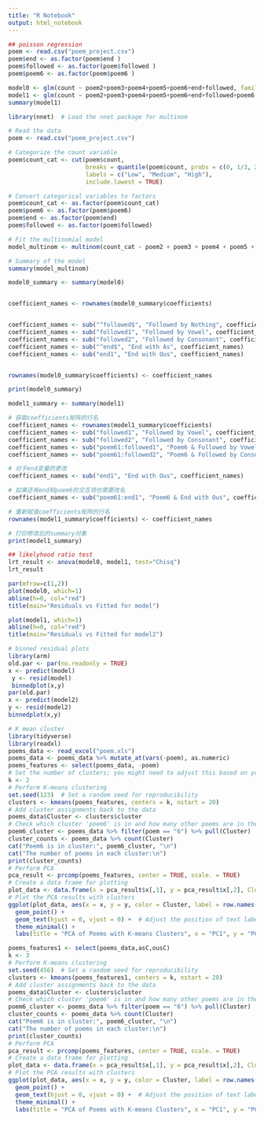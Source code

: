 ```yaml
---
title: "R Notebook"
output: html_notebook
---
```



```r
## poisson regression
poem <- read.csv("poem_project.csv")
poem$end <- as.factor(poem$end )
poem$followed <- as.factor(poem$followed )
poem$poem6 <- as.factor(poem$poem6 )

model0 <- glm(count ~ poem2+poem3+poem4+poem5+poem6+end+followed, family = poisson, data = poem)
model1 <- glm(count ~ poem2+poem3+poem4+poem5+poem6+end+followed+poem6:end+poem6:followed, family = poisson, data = poem)
summary(model1)
```
```r
library(nnet)  # Load the nnet package for multinom

# Read the data
poem <- read.csv("poem_project.csv")

# Categorize the count variable
poem$count_cat <- cut(poem$count,
                      breaks = quantile(poem$count, probs = c(0, 1/3, 2/3, 1), na.rm = TRUE),
                      labels = c("Low", "Medium", "High"),
                      include.lowest = TRUE)

# Convert categorical variables to factors
poem$count_cat <- as.factor(poem$count_cat)
poem$poem6 <- as.factor(poem$poem6)
poem$end <- as.factor(poem$end)
poem$followed <- as.factor(poem$followed)

# Fit the multinomial model
model_multinom <- multinom(count_cat ~ poem2 + poem3 + poem4 + poem5 + poem6 + end + followed + poem6:end + poem6:followed, data = poem)

# Summary of the model
summary(model_multinom)

```

```r
model0_summary <- summary(model0)


coefficient_names <- rownames(model0_summary$coefficients)


coefficient_names <- sub("^followed$", "Followed by Nothing", coefficient_names)
coefficient_names <- sub("followed1", "Followed by Vowel", coefficient_names)
coefficient_names <- sub("followed2", "Followed by Consonant", coefficient_names)
coefficient_names <- sub("^end$", "End with As", coefficient_names)
coefficient_names <- sub("end1", "End with Ous", coefficient_names)


rownames(model0_summary$coefficients) <- coefficient_names

print(model0_summary)
```



```r
model1_summary <- summary(model1)

# 获取coefficients矩阵的行名
coefficient_names <- rownames(model1_summary$coefficients)
coefficient_names <- sub("followed1", "Followed by Vowel", coefficient_names)
coefficient_names <- sub("followed2", "Followed by Consonant", coefficient_names)
coefficient_names <- sub("poem61:followed1", "Poem6 & Followed by Vowel", coefficient_names)
coefficient_names <- sub("poem61:followed2", "Poem6 & Followed by Consonant", coefficient_names)

# 对于end变量的更改
coefficient_names <- sub("end1", "End with Ous", coefficient_names)

# 如果还有end和poem6的交互项也需要改名
coefficient_names <- sub("poem61:end1", "Poem6 & End with Ous", coefficient_names)

# 重新赋值coefficients矩阵的行名
rownames(model1_summary$coefficients) <- coefficient_names

# 打印修改后的summary对象
print(model1_summary)
```


```r
## likelyhood ratio test
lrt_result <- anova(model0, model1, test="Chisq")
lrt_result
```
```r
par(mfrow=c(1,2)) 
plot(model0, which=1) 
abline(h=0, col="red") 
title(main="Residuals vs Fitted for model")

plot(model1, which=1) 
abline(h=0, col="red") 
title(main="Residuals vs Fitted for model2")
```


```r
# binned residual plots
library(arm)
old.par <- par(no.readonly = TRUE)
x <- predict(model)
 y <- resid(model)
 binnedplot(x,y)
par(old.par)
x <- predict(model2)
y <- resid(model2)
binnedplot(x,y)
```




```r
# K mean cluster
library(tidyverse)
library(readxl)
poems_data <- read_excel("poem.xls")
poems_data <- poems_data %>% mutate_at(vars(-poem), as.numeric)
poems_features <- select(poems_data, -poem)
# Set the number of clusters; you might need to adjust this based on your data
k <- 2
# Perform K-means clustering
set.seed(123)  # Set a random seed for reproducibility
clusters <- kmeans(poems_features, centers = k, nstart = 20)
# Add cluster assignments back to the data
poems_data$Cluster <- clusters$cluster
# Check which cluster 'poem6' is in and how many other poems are in the same cluster
poem6_cluster <- poems_data %>% filter(poem == "6") %>% pull(Cluster)
cluster_counts <- poems_data %>% count(Cluster)
cat("Poem6 is in cluster:", poem6_cluster, "\n")
cat("The number of poems in each cluster:\n")
print(cluster_counts)
# Perform PCA
pca_result <- prcomp(poems_features, center = TRUE, scale. = TRUE)
# Create a data frame for plotting
plot_data <- data.frame(x = pca_result$x[,1], y = pca_result$x[,2], Cluster = as.factor(poems_data$Cluster))
# Plot the PCA results with clusters
ggplot(plot_data, aes(x = x, y = y, color = Cluster, label = row.names(poems_data))) +
  geom_point() +
  geom_text(hjust = 0, vjust = 0) +  # Adjust the position of text labels
  theme_minimal() +
  labs(title = "PCA of Poems with K-means Clusters", x = "PC1", y = "PC2")
```


```r
poems_features1 <- select(poems_data,asC,ousC)
k <- 3
# Perform K-means clustering
set.seed(456)  # Set a random seed for reproducibility
clusters <- kmeans(poems_features1, centers = k, nstart = 20)
# Add cluster assignments back to the data
poems_data$Cluster <- clusters$cluster
# Check which cluster 'poem6' is in and how many other poems are in the same cluster
poem6_cluster <- poems_data %>% filter(poem == "6") %>% pull(Cluster)
cluster_counts <- poems_data %>% count(Cluster)
cat("Poem6 is in cluster:", poem6_cluster, "\n")
cat("The number of poems in each cluster:\n")
print(cluster_counts)
# Perform PCA
pca_result <- prcomp(poems_features, center = TRUE, scale. = TRUE)
# Create a data frame for plotting
plot_data <- data.frame(x = pca_result$x[,1], y = pca_result$x[,2], Cluster = as.factor(poems_data$Cluster))
# Plot the PCA results with clusters
ggplot(plot_data, aes(x = x, y = y, color = Cluster, label = row.names(poems_data))) +
  geom_point() +
  geom_text(hjust = 0, vjust = 0) +  # Adjust the position of text labels
  theme_minimal() +
  labs(title = "PCA of Poems with K-means Clusters", x = "PC1", y = "PC2")
```


